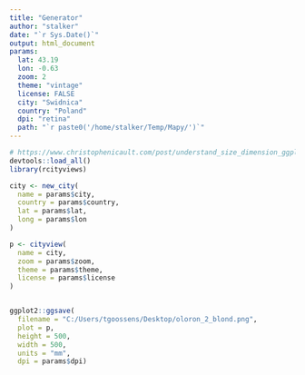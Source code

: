 ```yaml
---
title: "Generator"
author: "stalker"
date: "`r Sys.Date()`"
output: html_document
params:
  lat: 43.19
  lon: -0.63
  zoom: 2
  theme: "vintage"
  license: FALSE
  city: "Swidnica"
  country: "Poland"
  dpi: "retina"
  path: "`r paste0('/home/stalker/Temp/Mapy/')`"
---
```


```r
# https://www.christophenicault.com/post/understand_size_dimension_ggplot2/
devtools::load_all()
library(rcityviews)

city <- new_city(
  name = params$city,
  country = params$country,
  lat = params$lat,
  long = params$lon
)

p <- cityview(
  name = city,
  zoom = params$zoom,
  theme = params$theme,
  license = params$license
)


ggplot2::ggsave(
  filename = "C:/Users/tgoossens/Desktop/oloron_2_blond.png",
  plot = p,
  height = 500,
  width = 500,
  units = "mm",
  dpi = params$dpi)
```
